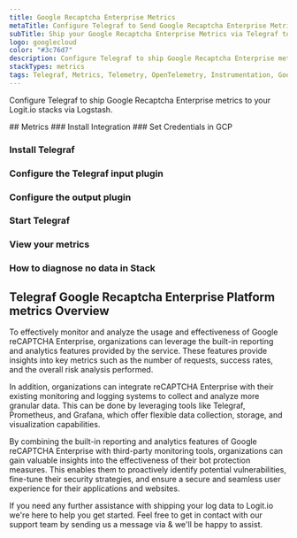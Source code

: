 ```yaml
---
title: Google Recaptcha Enterprise Metrics
metaTitle: Configure Telegraf to Send Google Recaptcha Enterprise Metrics
subTitle: Ship your Google Recaptcha Enterprise Metrics via Telegraf to your Logit.io Stack
logo: googlecloud
color: "#3c76d7"
description: Configure Telegraf to ship Google Recaptcha Enterprise metrics to your Logit.io stacks. Use our Telegraf Google Recaptcha Enterprise metrics configuration.
stackTypes: metrics
tags: Telegraf, Metrics, Telemetry, OpenTelemetry, Instrumentation, Google Recaptcha Enterprise, Security, CAPTCHA
---
```


Configure Telegraf to ship Google Recaptcha Enterprise metrics to your Logit.io stacks via Logstash.

<Steps>
  ## Metrics
  ### Install Integration
  <InstallIntegration/>
  ### Set Credentials in GCP

  <SetGCPCredentials intro="Google reCAPTCHA Enterprise is a comprehensive solution provided by Google Cloud that helps protect websites and applications from malicious activities and abuse. It leverages advanced risk analysis algorithms and machine learning models to distinguish between human users and automated bots, providing a frictionless user experience while ensuring the security and integrity of online services."/>
  
  ### Install Telegraf

  <InstallTelegraf />

  ### Configure the Telegraf input plugin

  <TelegrafStackDriverInput metric_type="recaptchaenterprise.googleapis.com"/>

  ### Configure the output plugin

  <TelegrafOutputPlugin />

  ### Start Telegraf

  <StartTelegraf />

  ### View your metrics
  <LaunchStack stackType="metrics" source="Google_Recaptcha_Enterprise_Metrics_via_Telegraf" utmMedium="metrics" utmCampaign="telegraf-GoogleRecaptcha-metrics" />

  ### How to diagnose no data in Stack

  <DiagnoseNoData />
</Steps>

## Telegraf Google Recaptcha Enterprise Platform metrics Overview

To effectively monitor and analyze the usage and effectiveness of Google reCAPTCHA Enterprise, 
organizations can leverage the built-in reporting and analytics features provided by the service. 
These features provide insights into key metrics such as the number of requests, success rates, 
and the overall risk analysis performed.

In addition, organizations can integrate reCAPTCHA Enterprise with their existing monitoring and 
logging systems to collect and analyze more granular data. This can be done by leveraging tools 
like Telegraf, Prometheus, and Grafana, which offer flexible data collection, storage, and visualization capabilities.

By combining the built-in reporting and analytics features of Google reCAPTCHA Enterprise with 
third-party monitoring tools, organizations can gain valuable insights into the effectiveness 
of their bot protection measures. This enables them to proactively identify potential vulnerabilities, 
fine-tune their security strategies, and ensure a secure and seamless user experience for their applications and websites.

If you need any further assistance with shipping your log data to Logit.io we're here to help you get started. 
Feel free to get in contact with our support team by sending us a message via <IntercomButton text="live chat" /> & we'll be happy to assist.